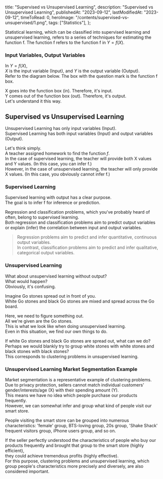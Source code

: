   title: "Supervised vs Unsupervised Learning",
  description: "Supervised vs Unsupervised Learning",
  publishedAt: "2023-09-12",
  lastModifiedAt: "2023-09-12",
  timeToRead: 0,
  heroImage: "/contents/supervised-vs-unsupervised/1.png",
  tags: ["Statistics"],
};

Statistical learning, which can be classified into supervised learning and unsupervised learning, refers to a series of techniques for estimating the function f.
The function f refers to the function f in $Y=f(X)$.

### **Input Variables, Output Variables**

In $Y=f(X)$,  
$X$ is the input variable (Input), and $Y$ is the output variable (Output).  
Refer to the diagram below. The box with the question mark is the function f box.

X goes into the function box (in). Therefore, it's input.  
Y comes out of the function box (out). Therefore, it's output.  
Let's understand it this way.

## **Supervised vs Unsupervised Learning**

Unsupervised Learning has only input variables (Input).  
Supervised Learning has both input variables (Input) and output variables (Output).

Let's think simply.  
A teacher assigned homework to find the function $f$.  
In the case of supervised learning, the teacher will provide both X values and Y values. (In this case, you can infer f.)  
However, in the case of unsupervised learning, the teacher will only provide X values. (In this case, you obviously cannot infer f.)

### **Supervised Learning**

Supervised learning with output has a clear purpose.  
The goal is to infer f for inference or prediction.

Regression and classification problems, which you've probably heard of often, belong to supervised learning.  
Both regression and classification problems aim to predict output variables or explain (infer) the correlation between input and output variables.

> Regression problems aim to predict and infer quantitative, continuous output variables.  
> In contrast, classification problems aim to predict and infer qualitative, categorical output variables.

### **Unsupervised Learning**

What about unsupervised learning without output?  
What would happen?  
Obviously, it's confusing.

Imagine Go stones spread out in front of you.  
White Go stones and black Go stones are mixed and spread across the Go board.

Here, we need to figure something out.  
All we're given are the Go stones.  
This is what we look like when doing unsupervised learning.  
Even in this situation, we find our own things to do.

If white Go stones and black Go stones are spread out, what can we do?  
Perhaps we would blankly try to group white stones with white stones and black stones with black stones?  
This corresponds to clustering problems in unsupervised learning.

### **Unsupervised Learning Market Segmentation Example**

Market segmentation is a representative example of clustering problems.  
Due to privacy protection, sellers cannot match individual customers' gender/interests/age (X) with their spending amount (Y).  
This means we have no idea which people purchase our products frequently.  
However, we can somewhat infer and group what kind of people visit our smart store.

People visiting the smart store can be grouped into numerous characteristics: 'female' group, BTS-loving group, 20s group, 'Shake Shack' frequent visitors group, iPhone users group, and so on.

If the seller perfectly understood the characteristics of people who buy our products frequently and brought that group to the smart store (highly efficient),  
they could achieve tremendous profits (highly effective).  
For this purpose, clustering problems and unsupervised learning, which group people's characteristics more precisely and diversely, are also considered important.
